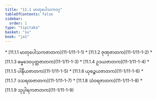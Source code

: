 ```yaml
---
title: "11.1 မာတုပေါသကဝဂ္ဂ"
tableOfContents: false
sidebar:
  order: 1
type: "tipitaka"
basket: "su"
book: "ja1"
---
```



<DynamicBreadcrumb />



<TableOfContents book="ja1" section="11.1">
* [11.1.1 မာတုပေါသကဇာတက](11-1/11-1-1)
* [11.1.2 ဇုဏှဇာတက](11-1/11-1-2)
* [11.1.3 ဓမ္မဒေဝပုတ္တဇာတက](11-1/11-1-3)
* [11.1.4 ဥဒယဇာတက](11-1/11-1-4)
* [11.1.5 ပါနီယဇာတက](11-1/11-1-5)
* [11.1.6 ယုဓဉ္စယဇာတက](11-1/11-1-6)
* [11.1.7 ဒသရထဇာတက](11-1/11-1-7)
* [11.1.8 သံဝရဇာတက](11-1/11-1-8)
* [11.1.9 သုပ္ပါရကဇာတက](11-1/11-1-9)
</TableOfContents>